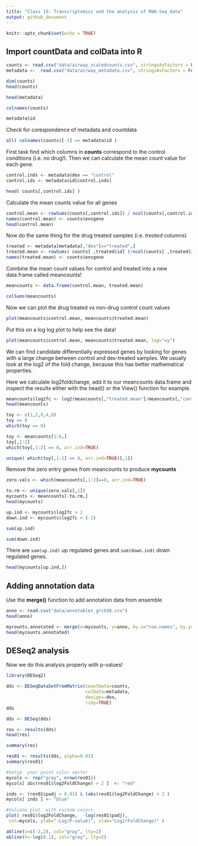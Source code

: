 ```yaml
---
title: "Class 15: Transcriptomics and the analysis of RNA-Seq data"
output: github_document
---
```


```r
knitr::opts_chunk$set(echo = TRUE)
```

## Import countData and colData into R

```r
counts <- read.csv("data/airway_scaledcounts.csv", stringsAsFactors = FALSE)
metadata <-  read.csv("data/airway_metadata.csv", stringsAsFactors = FALSE)
```

```r
dim(counts)
head(counts)
```

```r
head(metadata)
```

```r
colnames(counts)
```

```r
metadata$id
```

Check for corespondence of metadata and countdata
```r
all( colnames(counts)[-1] == metadata$id )
```

First task find which columns in **counts** correspond to the control conditions (i.e. no drug!). Then we can calculate the mean count value for each gene.

```r
control.inds <- metadata$dex == "control"
control.ids <- metadata$id[control.inds]

head( counts[,control.ids] )
```

Calculate the mean counts value for all genes
```r
control.mean <- rowSums(counts[,control.ids]) / ncol(counts[,control.ids])
names(control.mean) <- counts$ensgene
head(control.mean)
```

Now do the same thing for the drug treated samples (i.e. *treated* columns)

```r
treated <- metadata[metadata[,"dex"]=="treated",]
treated.mean <- rowSums( counts[ ,treated$id] )/ncol(counts[ ,treated$id]) 
names(treated.mean) <- counts$ensgene
```

Combine the mean count values for control and treated into a new data.frame called meancounts!

```r
meancounts <- data.frame(control.mean, treated.mean)
```

```r
colSums(meancounts)
```

Now we can plot the drug treated vs non-drug control count values

```r
plot(meancounts$control.mean, meancounts$treated.mean)
```

Put this on a log log plot to help see the data!

```r
plot(meancounts$control.mean, meancounts$treated.mean, log="xy")

```


We can find candidate differentially expressed genes by looking for genes with a large change between control and dex-treated samples. We usually look at the log2 of the fold change, because this has better mathematical properties.

Here we calculate log2foldchange, add it to our meancounts data.frame and inspect the results either with the head() or the View() function for example.

```r
meancounts$log2fc <- log2(meancounts[,"treated.mean"]/meancounts[,"control.mean"])
head(meancounts)
```



```r
toy <- c(1,2,0,4,0)
toy == 0
which(toy == 0)
```

```r
toy <- meancounts[1:6,]
toy[,1:2]
which(toy[,1:2] == 0, arr.ind=TRUE)

unique( which(toy[,1:2] == 0, arr.ind=TRUE)[,1])
```

Remove the zero entry genes from meancounts to produce **mycounts**
```r
zero.vals <- which(meancounts[,1:2]==0, arr.ind=TRUE)

to.rm <- unique(zero.vals[,1])
mycounts <- meancounts[-to.rm,]
head(mycounts)
```


```r
up.ind <- mycounts$log2fc > 2
down.ind <- mycounts$log2fc < (-2)
```


```r
sum(up.ind)
```

```r
sum(down.ind)
```

There are `sum(up.ind)`  up regulated genes and `sum(down.ind)` down regulated genes.

```r
head(mycounts[up.ind,])
```


## Adding annotation data

Use the **merge()** function to add annotation data from ensemble

```r
anno <- read.csv("data/annotables_grch38.csv")
head(anno)
```


```r
mycounts.annotated <- merge(x=mycounts, y=anno, by.x="row.names", by.y="ensgene")
head(mycounts.annotated)
```


## DESeq2 analysis

Now we do this analysis properly with p-values!

```r
library(DESeq2)
```


```r
dds <- DESeqDataSetFromMatrix(countData=counts, 
                              colData=metadata, 
                              design=~dex, 
                              tidy=TRUE)
dds

```



```r
dds <- DESeq(dds)
```


```r
res <- results(dds)
head(res)
```

```r
summary(res)
```

```r
res01 <- results(dds, alpha=0.01)
summary(res01)
```

```r
#Setup  your point color vector 
mycols <- rep("gray", nrow(res01))
mycols[ abs(res01$log2FoldChange) > 2 ]  <- "red" 

inds <- (res01$padj < 0.01) & (abs(res01$log2FoldChange) > 2 )
mycols[ inds ] <- "blue"

#Volcano plot  with custom colors 
plot( res01$log2FoldChange,  -log(res01$padj), 
 col=mycols, ylab="-Log(P-value)", xlab="Log2(FoldChange)" )

abline(v=c(-2,2), col="gray", lty=2)
abline(h=-log(0.1), col="gray", lty=2)

```






